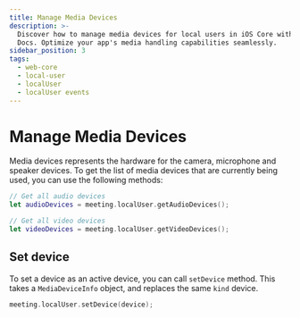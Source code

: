 ```yaml
---
title: Manage Media Devices
description: >-
  Discover how to manage media devices for local users in iOS Core with Dyte
  Docs. Optimize your app's media handling capabilities seamlessly.
sidebar_position: 3
tags:
  - web-core
  - local-user
  - localUser
  - localUser events
---
```


# Manage Media Devices

Media devices represents the hardware for the camera, microphone and speaker
devices. To get the list of media devices that are currently being used, you can
use the following methods:

```swift
// Get all audio devices
let audioDevices = meeting.localUser.getAudioDevices();

// Get all video devices
let videoDevices = meeting.localUser.getVideoDevices();
```

## Set device

To set a device as an active device, you can call `setDevice` method. This takes
a `MediaDeviceInfo` object, and replaces the same `kind` device.

```swift
meeting.localUser.setDevice(device);
```

<head>
  <title>iOS Core Manage Media Devices</title>
</head>
